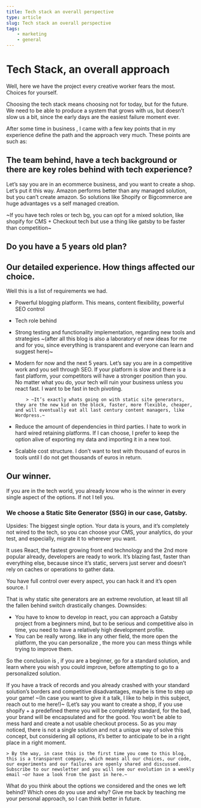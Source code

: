 ```yaml
---
title: Tech stack an overall perspective
type: article
slug: Tech stack an overall perspective
tags:
    - marketing
    - general
---
```


# Tech Stack, an overall approach

Well, here we have the project every creative worker fears the most. Choices for yourself.

Choosing the tech stack means choosing not for today, but for the future. We need to be able to produce a system that grows with us, but doesn’t slow us a bit, since the early days are the easiest failure moment ever.

After some time in business , I came with a few key points that in my experience define the path and the approach very much. These points are such as:

## The team behind, have a tech background or there are key roles behind with tech experience?

Let’s say you are in an ecommerce business, and you want to create a shop. Let’s put it this way. Amazon performs better than any managed solution, but you can’t create amazon. So solutions like Shopify or Bigcommerce are huge advantages vs a self managed creation.

~If you have tech roles or tech bg, you can opt for a mixed solution, like shopify for CMS + Checkout tech but use a thing like gatsby to be faster than competition~

## Do you have a 5 years old plan?

## Our detailed experience. How things affected our choice.

Well this is a list of requirements we had.

-   Powerful blogging platform. This means, content flexibility, powerful SEO control
-   Tech role behind
-   Strong testing and functionality implementation, regarding new tools and strategies ~(after all this blog is also a laboratory of new ideas for me and for you, since everything is transparent and everyone can learn and suggest here)~
-   Modern for now and the next 5 years. Let’s say you are in a competitive work and you sell through SEO. If your platform is slow and there is a fast platform, your competitors will have a stronger position than you. No matter what you do, your tech will ruin your business unless you react fast. I want to be fast in tech pivoting.

        	> ~It’s exactly whats going on with static site generators, they are the new kid on the block, faster, more flexible, cheaper, and will eventually eat all last century content managers, like Wordpress.~

-   Reduce the amount of dependencies in third parties. I hate to work in hard wired retaining platforms. If I can choose, I prefer to keep the option alive of exporting my data and importing it in a new tool.
-   Scalable cost structure. I don’t want to test with thousand of euros in tools until I do not get thousands of euros in return.

## Our winner.

If you are in the tech world, you already know who is the winner in every single aspect of the options. If not I tell you.

### We choose a Static Site Generator (SSG) in our case, Gatsby.

Upsides:
The biggest single option. Your data is yours, and it’s completely not wired to the tech, so you can choose your CMS, your analytics, do your test, and especially, migrate it to wherever you want.

It uses React, the fastest growing front end technology and the 2nd more popular already, developers are ready to work.
It’s blazing fast, faster than everything else, because since it’s static, servers just server and doesn’t rely on caches or operations to gather data.

You have full control over every aspect, you can hack it and it’s open source. I

That is why static site generators are an extreme revolution, at least till all the fallen behind switch drastically changes.
Downsides:

-   You have to know to develop in react, you can approach a Gatsby project from a beginners mind, but to be serious and competitive also in time, you need to have a relatively high development profile.
-   You can be really wrong. like in any other field, the more open the platform, the you can personalize , the more you can mess things while trying to improve them.

So the conclusion is , if you are a beginner, go for a standard solution, and learn where you wish you could improve, before attempting to go to a personalized solution.

If you have a track of records and you already crashed with your standard solution’s borders and competitive disadvantages, maybe is time to step up your game! ~(In case you want to give it a talk, I like to help in this subject, reach out to me here!)~
(Let’s say you want to create a shop, if you use shopify + a predefined theme you will be completely standard, for the bad, your brand will be encapsulated and for the good. You won’t be able to mess hard and create a not usable checkout process.
So as you may noticed, there is not a single solution and not a unique way of solve this concept, but considering all options, it’s better to anticipate to be in a right place in a right moment.

    > By the way, in case this is the first time you come to this blog, this is a transparent company, which means all our choices, our code, our experiments and our failures are openly shared and discussed. Subscribe to our newsletter and you will see our evolution in a weekly email ~or have a look from the past in here.~

What do you think about the options we considered and the ones we left behind? Which ones do you use and why?
Give me back by teaching me your personal approach, so I can think better in future.
